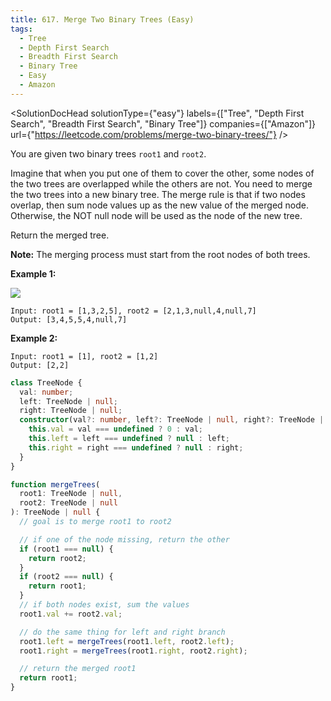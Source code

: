 ```yaml
---
title: 617. Merge Two Binary Trees (Easy)
tags:
  - Tree
  - Depth First Search
  - Breadth First Search
  - Binary Tree
  - Easy
  - Amazon
---
```



<SolutionDocHead
  solutionType={"easy"}
  labels={["Tree", "Depth First Search", "Breadth First Search", "Binary Tree"]}
  companies={["Amazon"]}
  url={"https://leetcode.com/problems/merge-two-binary-trees/"}
/>

You are given two binary trees `root1` and `root2`.

Imagine that when you put one of them to cover the other, some nodes of the two trees are overlapped while the others are not. You need to merge the two trees into a new binary tree. The merge rule is that if two nodes overlap, then sum node values up as the new value of the merged node. Otherwise, the NOT null node will be used as the node of the new tree.

Return the merged tree.

<b>Note:</b> The merging process must start from the root nodes of both trees.
<br />

<b>Example 1:</b>
<br />

<img src={imageURL} />

```
Input: root1 = [1,3,2,5], root2 = [2,1,3,null,4,null,7]
Output: [3,4,5,5,4,null,7]
```

<b>Example 2:</b>

```
Input: root1 = [1], root2 = [1,2]
Output: [2,2]
```

```ts title=TreeNode.ts
class TreeNode {
  val: number;
  left: TreeNode | null;
  right: TreeNode | null;
  constructor(val?: number, left?: TreeNode | null, right?: TreeNode | null) {
    this.val = val === undefined ? 0 : val;
    this.left = left === undefined ? null : left;
    this.right = right === undefined ? null : right;
  }
}
```

```ts title=solution.ts
function mergeTrees(
  root1: TreeNode | null,
  root2: TreeNode | null
): TreeNode | null {
  // goal is to merge root1 to root2

  // if one of the node missing, return the other
  if (root1 === null) {
    return root2;
  }
  if (root2 === null) {
    return root1;
  }
  // if both nodes exist, sum the values
  root1.val += root2.val;

  // do the same thing for left and right branch
  root1.left = mergeTrees(root1.left, root2.left);
  root1.right = mergeTrees(root1.right, root2.right);

  // return the merged root1
  return root1;
}
```
